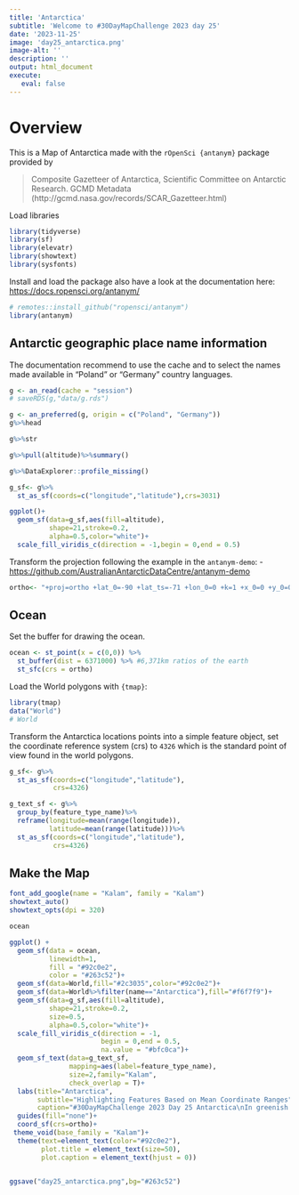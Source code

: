 ```yaml
---
title: 'Antarctica'
subtitle: 'Welcome to #30DayMapChallenge 2023 day 25'
date: '2023-11-25'
image: 'day25_antarctica.png'
image-alt: ''
description: ''
output: html_document
execute: 
   eval: false
---
```



# Overview

This is a Map of Antarctica made with the `rOpenSci {antanym}` package provided by 

>Composite Gazetteer of Antarctica, Scientific Committee on Antarctic Research. GCMD Metadata (http://gcmd.nasa.gov/records/SCAR_Gazetteer.html)



Load libraries
```r
library(tidyverse)
library(sf)
library(elevatr)
library(showtext)
library(sysfonts)
```

Install and load the package also have a look at the documentation here: <https://docs.ropensci.org/antanym/>
```r
# remotes::install_github("ropensci/antanym")
library(antanym)
```

## Antarctic geographic place name information

The documentation recommend to use the cache and to select the names made available in "Poland" or "Germany" country languages.
```r
g <- an_read(cache = "session")
# saveRDS(g,"data/g.rds")
```


```r
g <- an_preferred(g, origin = c("Poland", "Germany"))
g%>%head
```
```r
g%>%str
```

```r
g%>%pull(altitude)%>%summary()
```
```r
g%>%DataExplorer::profile_missing()
```


```r
g_sf<- g%>%
  st_as_sf(coords=c("longitude","latitude"),crs=3031)

ggplot()+
  geom_sf(data=g_sf,aes(fill=altitude),
          shape=21,stroke=0.2,
          alpha=0.5,color="white")+
  scale_fill_viridis_c(direction = -1,begin = 0,end = 0.5)
```

Transform the projection following the example in the `antanym-demo`: 
- <https://github.com/AustralianAntarcticDataCentre/antanym-demo>

```r
ortho<- "+proj=ortho +lat_0=-90 +lat_ts=-71 +lon_0=0 +k=1 +x_0=0 +y_0=0 +ellps=WGS84 +datum=WGS84 +units=m +no_defs"
```

## Ocean

Set the buffer for drawing the ocean.
```r
ocean <- st_point(x = c(0,0)) %>%
  st_buffer(dist = 6371000) %>% #6,371km ratios of the earth
  st_sfc(crs = ortho)
```

Load the World polygons with `{tmap}`:
```r
library(tmap)
data("World")
# World
```

Transform the Antarctica locations points into a simple feature object, set the coordinate reference system (crs) to `4326` which is the standard point of view found in the world polygons.

```r
g_sf<- g%>%
  st_as_sf(coords=c("longitude","latitude"),
           crs=4326)

g_text_sf <- g%>%
  group_by(feature_type_name)%>%
  reframe(longitude=mean(range(longitude)),
          latitude=mean(range(latitude)))%>%
  st_as_sf(coords=c("longitude","latitude"),
           crs=4326)
```

## Make the Map

```r
font_add_google(name = "Kalam", family = "Kalam")
showtext_auto()
showtext_opts(dpi = 320)
```

```r
ocean
```

```r
ggplot() + 
  geom_sf(data = ocean,
          linewidth=1,
          fill = "#92c0e2", 
          color = "#263c52")+
  geom_sf(data=World,fill="#2c3035",color="#92c0e2")+
  geom_sf(data=World%>%filter(name=="Antarctica"),fill="#f6f7f9")+
  geom_sf(data=g_sf,aes(fill=altitude),
          shape=21,stroke=0.2,
          size=0.5,
          alpha=0.5,color="white")+
  scale_fill_viridis_c(direction = -1,
                       begin = 0,end = 0.5,
                       na.value = "#bfc0ca")+
  geom_sf_text(data=g_text_sf,
               mapping=aes(label=feature_type_name),
               size=2,family="Kalam",
               check_overlap = T)+
  labs(title="Antarctica",
       subtitle="Highlighting Features Based on Mean Coordinate Ranges",
       caption="#30DayMapChallenge 2023 Day 25 Antarctica\nIn greenish are the areas with the lowest altitude\nDataSource: Gazetteer of Antarctica via {antanym} | Map: @fgazzelloni")+
  guides(fill="none")+
  coord_sf(crs=ortho)+
 theme_void(base_family = "Kalam")+
  theme(text=element_text(color="#92c0e2"),
        plot.title = element_text(size=50),
        plot.caption = element_text(hjust = 0))
 
```



```r
ggsave("day25_antarctica.png",bg="#263c52")
```

